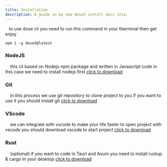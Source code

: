 ```yaml
---
title: Installation
description: A guide in my new dose3 install docs site.
---
```


&nbsp;&nbsp;&nbsp;to use dose cli you need to run this command in your therminal then get enjoy

```shell
npm i -g dose3@latest
```
### NodeJS

&nbsp;&nbsp;&nbsp; this cli based on Nodejs npm package and written in Javascript code in this case we need to install nodejs first <a href="https://nodejs.org/en/" target="blank">click to download</a>

### Git
&nbsp;&nbsp;&nbsp; in this process we use git repository to clone project to you if you want to use it you should install git <a href="https://git-scm.com/" target="blank">click to download</a>

### VScode
&nbsp;&nbsp;&nbsp; we can integrate with vscode to make your life faster to open project with vscode you should download vscode to start project <a href="https://code.visualstudio.com/" target="blank">click to download</a>

### Rust
&nbsp;&nbsp;&nbsp; (optional) if you want to code in Tauri and Axum you need to install rustup & cargo in your desktop <a href="https://www.rust-lang.org/tools/install" target="blank">click to download</a>